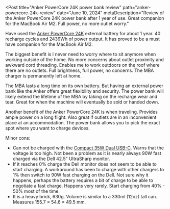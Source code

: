 
<Post
  title="Anker PowerCore 24K power bank review"
  path="anker-powercore-24k-review"
  date="June 10, 2024"
  metaDescription="Review of the Anker PowerCore 24K power bank after 1 year of
  use. Great companion for the MacBook Air M2. Full power, no more outlet
  worry."
>
  Have used the [Anker PowerCore 24K][apc24k] external battery for about 1
  year. 40 recharge cycles and 2439Wh of power output. It has proved to be a
  must have companion for the MacBook Air M2.

  The biggest benefit is I never need to worry where to sit anymore when
  working outside of the home. No more concerns about outlet proximity and
  awkward cord threading. Enables me to work outdoors on the roof where there
  are no outlets. Full brightness, full power, no concerns. The MBA charger is
  permanently left at home.

  The MBA lasts a long time on its own battery. But having an external power
  bank like the Anker offers great flexibility and security. The power bank
  will likely extend the lifetime of the MBA by taking on the recharge wear and
  tear. Great for when the machine will eventually be sold or handed down.

  Another benefit of the Anker PowerCore 24K is when traveling. Provides ample
  power on a long flight. Also great if outlets are in an inconvenient place at
  an accommodation. The power bank allows you to pick the exact spot where you
  want to charge devices.

  Minor cons:

  + Can not be charged with the [Compact 35W Dual USB-C][c35wdu]. Warns that
  the voltage is too high. Not been a problem as it is nearly always 90W fast
  charged via the Dell 42.5" UltraSharp monitor.
  + If it reaches 0% charge the Dell monitor does not seem to be able to start
  charging. A workaround has been to charge with other chargers to 1% then
  switch to 90W fast charging on the Dell. Not sure why it happens, perhaps the
  battery requires a bit of charge to be able to negotiate a fast charge.
  Happens very rarely. Start charging from 40% - 50% most of the time.
  + It is a heavy brick, 630g. Volume is similar to a 330ml (12oz) tall can.
  Measures 155.7 × 54.6 × 49.5 mm.

  <Dither
    src="/images/anker-powercore-24k-review/anker-powercore-24k.png"
    alt="The Anker PowerCore 24K external battery. A black and grey square
    brick with a similar volume as a 330ml tall can. Has a small display on
    the front."
    width={1801}
    height={1800}
  />
</Post>


[apc24k]: https://www.anker.com/products/a1289
[c35wdu]: https://support.apple.com/en-us/HT213263

